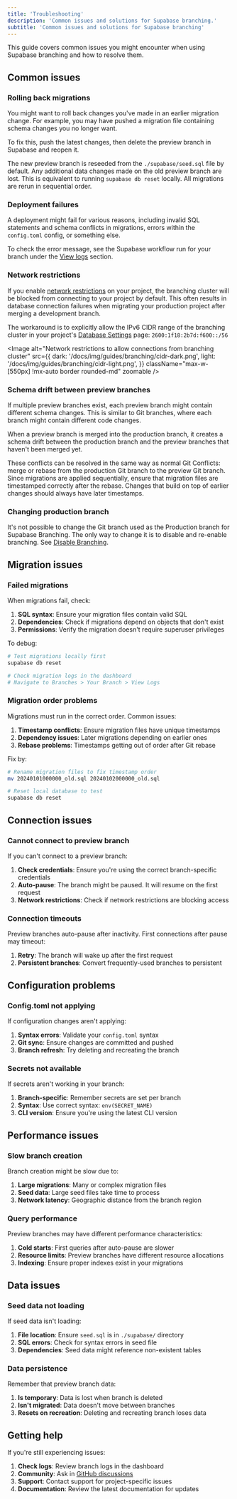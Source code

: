 ```yaml
---
title: 'Troubleshooting'
description: 'Common issues and solutions for Supabase branching.'
subtitle: 'Common issues and solutions for Supabase branching'
---
```


This guide covers common issues you might encounter when using Supabase branching and how to resolve them.

## Common issues

### Rolling back migrations

You might want to roll back changes you've made in an earlier migration change. For example, you may have pushed a migration file containing schema changes you no longer want.

To fix this, push the latest changes, then delete the preview branch in Supabase and reopen it.

The new preview branch is reseeded from the `./supabase/seed.sql` file by default. Any additional data changes made on the old preview branch are lost. This is equivalent to running `supabase db reset` locally. All migrations are rerun in sequential order.

### Deployment failures

A deployment might fail for various reasons, including invalid SQL statements and schema conflicts in migrations, errors within the `config.toml` config, or something else.

To check the error message, see the Supabase workflow run for your branch under the [View logs](/dashboard/project/_/branches) section.

### Network restrictions

If you enable [network restrictions](/docs/guides/platform/network-restrictions) on your project, the branching cluster will be blocked from connecting to your project by default. This often results in database connection failures when migrating your production project after merging a development branch.

The workaround is to explicitly allow the IPv6 CIDR range of the branching cluster in your project's [Database Settings](/dashboard/project/_/database/settings) page: `2600:1f18:2b7d:f600::/56`

<Image
  alt="Network restrictions to allow connections from branching cluster"
  src={{
    dark: '/docs/img/guides/branching/cidr-dark.png',
    light: '/docs/img/guides/branching/cidr-light.png',
  }}
  className="max-w-[550px] !mx-auto border rounded-md"
  zoomable
/>

### Schema drift between preview branches

If multiple preview branches exist, each preview branch might contain different schema changes. This is similar to Git branches, where each branch might contain different code changes.

When a preview branch is merged into the production branch, it creates a schema drift between the production branch and the preview branches that haven't been merged yet.

These conflicts can be resolved in the same way as normal Git Conflicts: merge or rebase from the production Git branch to the preview Git branch. Since migrations are applied sequentially, ensure that migration files are timestamped correctly after the rebase. Changes that build on top of earlier changes should always have later timestamps.

### Changing production branch

It's not possible to change the Git branch used as the Production branch for Supabase Branching. The only way to change it is to disable and re-enable branching. See [Disable Branching](#disable-branching).

## Migration issues

### Failed migrations

When migrations fail, check:

1. **SQL syntax**: Ensure your migration files contain valid SQL
2. **Dependencies**: Check if migrations depend on objects that don't exist
3. **Permissions**: Verify the migration doesn't require superuser privileges

To debug:

```bash
# Test migrations locally first
supabase db reset

# Check migration logs in the dashboard
# Navigate to Branches > Your Branch > View Logs
```

### Migration order problems

Migrations must run in the correct order. Common issues:

1. **Timestamp conflicts**: Ensure migration files have unique timestamps
2. **Dependency issues**: Later migrations depending on earlier ones
3. **Rebase problems**: Timestamps getting out of order after Git rebase

Fix by:

```bash
# Rename migration files to fix timestamp order
mv 20240101000000_old.sql 20240102000000_old.sql

# Reset local database to test
supabase db reset
```

## Connection issues

### Cannot connect to preview branch

If you can't connect to a preview branch:

1. **Check credentials**: Ensure you're using the correct branch-specific credentials
2. **Auto-pause**: The branch might be paused. It will resume on the first request
3. **Network restrictions**: Check if network restrictions are blocking access

### Connection timeouts

Preview branches auto-pause after inactivity. First connections after pause may timeout:

1. **Retry**: The branch will wake up after the first request
2. **Persistent branches**: Convert frequently-used branches to persistent

## Configuration problems

### Config.toml not applying

If configuration changes aren't applying:

1. **Syntax errors**: Validate your `config.toml` syntax
2. **Git sync**: Ensure changes are committed and pushed
3. **Branch refresh**: Try deleting and recreating the branch

### Secrets not available

If secrets aren't working in your branch:

1. **Branch-specific**: Remember secrets are set per branch
2. **Syntax**: Use correct syntax: `env(SECRET_NAME)`
3. **CLI version**: Ensure you're using the latest CLI version

## Performance issues

### Slow branch creation

Branch creation might be slow due to:

1. **Large migrations**: Many or complex migration files
2. **Seed data**: Large seed files take time to process
3. **Network latency**: Geographic distance from the branch region

### Query performance

Preview branches may have different performance characteristics:

1. **Cold starts**: First queries after auto-pause are slower
2. **Resource limits**: Preview branches have different resource allocations
3. **Indexing**: Ensure proper indexes exist in your migrations

## Data issues

### Seed data not loading

If seed data isn't loading:

1. **File location**: Ensure `seed.sql` is in `./supabase/` directory
2. **SQL errors**: Check for syntax errors in seed file
3. **Dependencies**: Seed data might reference non-existent tables

### Data persistence

Remember that preview branch data:

1. **Is temporary**: Data is lost when branch is deleted
2. **Isn't migrated**: Data doesn't move between branches
3. **Resets on recreation**: Deleting and recreating branch loses data

## Getting help

If you're still experiencing issues:

1. **Check logs**: Review branch logs in the dashboard
2. **Community**: Ask in [GitHub discussions](https://github.com/orgs/supabase/discussions/18937)
3. **Support**: Contact support for project-specific issues
4. **Documentation**: Review the latest documentation for updates
